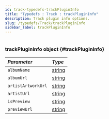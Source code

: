 ```yaml
---
id: track-typedefs-trackPluginInfo
title: "Typedefs : Track : trackPluginInfo"
description: Track plugin info options.
slug: /typedefs/Track/trackPluginInfo
sidebar_label: trackPluginInfo
---
```



#

### trackPluginInfo <span className="info badge">object</span> {#trackPluginInfo}

| <i className="fa-solid fa-hashtag"/> Parameter | <i className="fa-solid fa-font"/> Type                                                              |
| :--------------------------------------------- | :-------------------------------------------------------------------------------------------------- |
| `albumName`                                   | [string](https://developer.mozilla.org/en-US/docs/Web/JavaScript/Reference/Global_Objects/String)   |
| `albumUrl`                                       | [string](https://developer.mozilla.org/en-US/docs/Web/JavaScript/Reference/Global_Objects/String)   |
| `artistArtworkUrl`                                       | [string](https://developer.mozilla.org/en-US/docs/Web/JavaScript/Reference/Global_Objects/Number)   |
| `artistUrl`                                         | [string](https://developer.mozilla.org/en-US/docs/Web/JavaScript/Reference/Global_Objects/String)   |
| `isPreview`                                     | [string](https://developer.mozilla.org/en-US/docs/Web/JavaScript/Reference/Global_Objects/String) |
| `previewUrl`                                        | [string](https://developer.mozilla.org/en-US/docs/Web/JavaScript/Reference/Global_Objects/String)   |